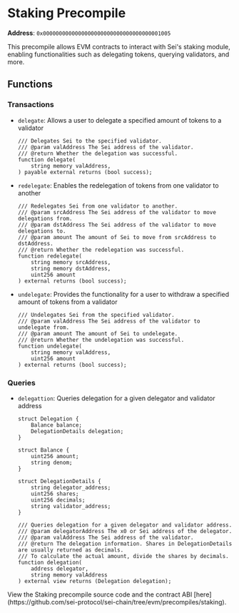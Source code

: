 
# Staking Precompile

**Address**: `0x0000000000000000000000000000000000001005`

This precompile allows EVM contracts to interact with Sei's staking module, enabling functionalities such as delegating tokens, querying validators, and more.

## Functions

### Transactions
- `delegate`: Allows a user to delegate a specified amount of tokens to a validator

  ```solidity
  /// Delegates Sei to the specified validator.
  /// @param valAddress The Sei address of the validator.
  /// @return Whether the delegation was successful.
  function delegate(
      string memory valAddress,
  ) payable external returns (bool success);
  ```

- `redelegate`: Enables the redelegation of tokens from one validator to another

  ```solidity
  /// Redelegates Sei from one validator to another.
  /// @param srcAddress The Sei address of the validator to move delegations from.
  /// @param dstAddress The Sei address of the validator to move delegations to.
  /// @param amount The amount of Sei to move from srcAddress to dstAddress.
  /// @return Whether the redelegation was successful.
  function redelegate(
      string memory srcAddress,
      string memory dstAddress,
      uint256 amount
  ) external returns (bool success);
  ```

- `undelegate`: Provides the functionality for a user to withdraw a specified amount of tokens from a validator
  ```solidity
  /// Undelegates Sei from the specified validator.
  /// @param valAddress The Sei address of the validator to undelegate from.
  /// @param amount The amount of Sei to undelegate.
  /// @return Whether the undelegation was successful.
  function undelegate(
      string memory valAddress,
      uint256 amount
  ) external returns (bool success);
  ```

### Queries
- `delegattion`: Queries delegation for a given delegator and validator address
  ```solidity
  struct Delegation {
      Balance balance;
      DelegationDetails delegation;
  }

  struct Balance {
      uint256 amount;
      string denom;
  }

  struct DelegationDetails {
      string delegator_address;
      uint256 shares;
      uint256 decimals;
      string validator_address;
  }

  /// Queries delegation for a given delegator and validator address.
  /// @param delegatorAddress The x0 or Sei address of the delegator.
  /// @param valAddress The Sei address of the validator.
  /// @return The delegation information. Shares in DelegationDetails are usually returned as decimals.
  /// To calculate the actual amount, divide the shares by decimals.
  function delegation(
      address delegator,
      string memory valAddress
  ) external view returns (Delegation delegation);
  ```

<Callout type="info">
  View the Staking precompile source code and the contract ABI
  [here](https://github.com/sei-protocol/sei-chain/tree/evm/precompiles/staking).
</Callout>
